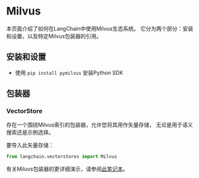 # Milvus

本页面介绍了如何在LangChain中使用Milvus生态系统。
它分为两个部分：安装和设置，以及特定Milvus包装器的引用。

## 安装和设置
- 使用 `pip install pymilvus` 安装Python SDK

## 包装器

### VectorStore

存在一个围绕Milvus索引的包装器，允许您将其用作矢量存储，
无论是用于语义搜索还是示例选择。

要导入此矢量存储：
```python
from langchain.vectorstores import Milvus
```

有关Miluvs包装器的更详细演示，请参阅[此笔记本](/docs/modules/data_connection/vectorstores/integrations/milvus.html)。
